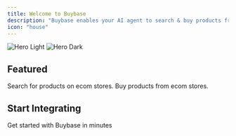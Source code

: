 ```yaml
---
title: Welcome to Buybase
description: "Buybase enables your AI agent to search & buy products from e-commerce stores on behalf of your users."
icon: "house"
---
```


<img alt="Hero Light" className="block dark:hidden" src="/images/hero-light.svg" />

<img alt="Hero Dark" className="hidden dark:block" src="/images/hero-dark.svg" />

## Featured

<CardGroup cols={2}>
  <Card title="Search" icon="pen-to-square" href="/api-reference/search/get">
    Search for products on ecom stores.
  </Card>

  <Card title="Buy" icon="image" href="/api-reference/buy/post">
    Buy products from ecom stores.
  </Card>
</CardGroup>

## Start Integrating

<Card title="Quickstart" icon="bolt" href="/docs/quickstart">
  Get started with Buybase in minutes
</Card>